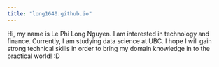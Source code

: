 ```yaml
---
title: "long1640.github.io"
---
```


Hi, my name is Le Phi Long Nguyen. I am interested in technology and finance. Currently, I am studying data science at UBC. I hope I will gain strong technical skills in order to bring my domain knowledge in to the practical world! :D
